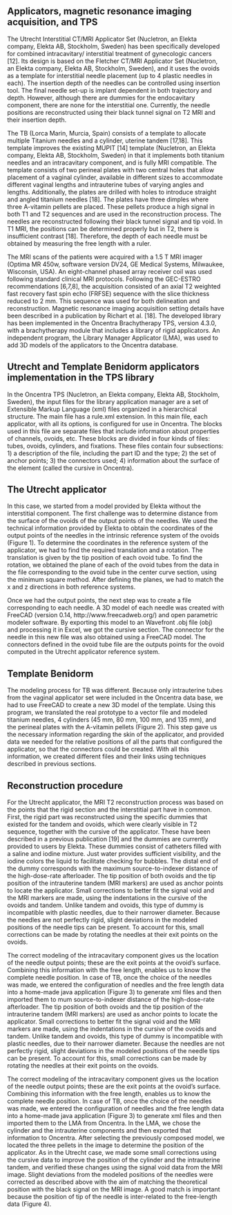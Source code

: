 ## Applicators, magnetic resonance imaging acquisition, and TPS

The Utrecht Interstitial CT/MRI Applicator Set (Nucletron, an Elekta company, Elekta AB, Stockholm, Sweden) has been specifically developed for combined intracavitary/ interstitial treatment of gynecologic cancers [12]. Its design is based on the Fletcher CT/MRI Applicator Set (Nucletron, an Elekta company, Elekta AB, Stockholm, Sweden), and it uses the ovoids as a template for interstitial needle placement (up to 4 plastic needles in each). The insertion depth of the needles can be controlled using insertion tool. The final needle set-up is implant dependent in both trajectory and depth. However, although there are dummies for the endocavitary component, there are none for the interstitial one. Currently, the needle positions are reconstructed using their black tunnel signal on T2 MRI and their insertion depth.

The TB (Lorca Marin, Murcia, Spain) consists of a template to allocate multiple Titanium needles and a cylinder, uterine tandem [17,18]. This template improves the existing MUPIT [14] template (Nucletron, an Elekta company, Elekta AB, Stockholm, Sweden) in that it implements both titanium needles and an intracavitary component, and is fully MRI compatible. The template consists of two perineal plates with two central holes that allow placement of a vaginal cylinder, available in different sizes to accommodate different vaginal lengths and intrauterine tubes of varying angles and lengths. Additionally, the plates are drilled with holes to introduce straight and angled titanium needles [18]. The plates have three dimples where three A-vitamin pellets are placed. These pellets produce a high signal in both T1 and T2 sequences and are used in the reconstruction process. The needles are reconstructed following their black tunnel signal and tip void. In T1 MRI, the positions can be determined properly but in T2, there is insufficient contrast [18]. Therefore, the depth of each needle must be obtained by measuring the free length with a ruler.

The MRI scans of the patients were acquired with a 1.5 T MRI imager (Optima MR 450w, software version DV24, GE Medical Systems, Milwaukee, Wisconsin, USA). An eight-channel phased array receiver coil was used following standard clinical MRI protocols. Following the GEC-ESTRO recommendations [6,7,8], the acquisition consisted of an axial T2 weighted fast recovery fast spin echo (FRFSE) sequence with the slice thickness reduced to 2 mm. This sequence was used for both delineation and reconstruction. Magnetic resonance imaging acquisition setting details have been described in a publication by Richart et al. [18]. The developed library has been implemented in the Oncentra Brachytherapy TPS, version 4.3.0, with a brachytherapy module that includes a library of rigid applicators. An independent program, the Library Manager Applicator (LMA), was used to add 3D models of the applicators to the Oncentra database.

## Utrecht and Template Benidorm applicators implementation in the TPS library

In the Oncentra TPS (Nucletron, an Elekta company, Elekta AB, Stockholm, Sweden), the input files for the library application manager are a set of Extensible Markup Language (xml) files organized in a hierarchical structure. The main file has a rule.xml extension. In this main file, each applicator, with all its options, is configured for use in Oncentra. The blocks used in this file are separate files that include information about properties of channels, ovoids, etc. These blocks are divided in four kinds of files: tubes, ovoids, cylinders, and fixations. These files contain four subsections: 1) a description of the file, including the part ID and the type; 2) the set of anchor points; 3) the connectors used; 4) information about the surface of the element (called the cursive in Oncentra).

## The Utrecht applicator

In this case, we started from a model provided by Elekta without the interstitial component. The first challenge was to determine distance from the surface of the ovoids of the output points of the needles. We used the technical information provided by Elekta to obtain the coordinates of the output points of the needles in the intrinsic reference system of the ovoids (Figure 1). To determine the coordinates in the reference system of the applicator, we had to find the required translation and a rotation. The translation is given by the tip position of each ovoid tube. To find the rotation, we obtained the plane of each of the ovoid tubes from the data in the file corresponding to the ovoid tube in the center curve section, using the minimum square method. After defining the planes, we had to match the x and z directions in both reference systems.

Once we had the output points, the next step was to create a file corresponding to each needle. A 3D model of each needle was created with FreeCAD (version 0.14, http://www.freecadweb.org/) and open parametric modeler software. By exporting this model to an Wavefront .obj file (obj) and processing it in Excel, we got the cursive section. The connector for the needle in this new file was also obtained using a FreeCAD model. The connectors defined in the ovoid tube file are the outputs points for the ovoid computed in the Utrecht applicator reference system.

## Template Benidorm

The modeling process for TB was different. Because only intrauterine tubes from the vaginal applicator set were included in the Oncentra data base, we had to use FreeCAD to create a new 3D model of the template. Using this program, we translated the real prototype to a vector file and modeled titanium needles, 4 cylinders (45 mm, 80 mm, 100 mm, and 135 mm), and the perineal plates with the A-vitamin pellets (Figure 2). This step gave us the necessary information regarding the skin of the applicator, and provided data we needed for the relative positions of all the parts that configured the applicator, so that the connectors could be created. With all this information, we created different files and their links using techniques described in previous sections.

## Reconstruction procedure

For the Utrecht applicator, the MRI T2 reconstruction process was based on the points that the rigid section and the interstitial part have in common. First, the rigid part was reconstructed using the specific dummies that existed for the tandem and ovoids, which were clearly visible in T2 sequence, together with the cursive of the applicator. These have been described in a previous publication [19] and the dummies are currently provided to users by Elekta. These dummies consist of catheters filled with a saline and iodine mixture. Just water provides sufficient visibility, and the iodine colors the liquid to facilitate checking for bubbles. The distal end of the dummy corresponds with the maximum source-to-indexer distance of the high-dose-rate afterloader. The tip position of both ovoids and the tip position of the intrauterine tandem (MRI markers) are used as anchor points to locate the applicator. Small corrections to better fit the signal void and the MRI markers are made, using the indentations in the cursive of the ovoids and tandem. Unlike tandem and ovoids, this type of dummy is incompatible with plastic needles, due to their narrower diameter. Because the needles are not perfectly rigid, slight deviations in the modeled positions of the needle tips can be present. To account for this, small corrections can be made by rotating the needles at their exit points on the ovoids.

The correct modeling of the intracavitary component gives us the location of the needle output points; these are the exit points at the ovoid’s surface. Combining this information with the free length, enables us to know the complete needle position. In case of TB, once the choice of the needles was made, we entered the configuration of needles and the free length data into a home-made java application (Figure 3) to generate xml files and then imported them to mum source-to-indexer distance of the high-dose-rate afterloader. The tip position of both ovoids and the tip position of the intrauterine tandem (MRI markers) are used as anchor points to locate the applicator. Small corrections to better fit the signal void and the MRI markers are made, using the indentations in the cursive of the ovoids and tandem. Unlike tandem and ovoids, this type of dummy is incompatible with plastic needles, due to their narrower diameter. Because the needles are not perfectly rigid, slight deviations in the modeled positions of the needle tips can be present. To account for this, small corrections can be made by rotating the needles at their exit points on the ovoids.

The correct modeling of the intracavitary component gives us the location of the needle output points; these are the exit points at the ovoid’s surface. Combining this information with the free length, enables us to know the complete needle position. In case of TB, once the choice of the needles was made, we entered the configuration of needles and the free length data into a home-made java application (Figure 3) to generate xml files and then imported them to the LMA from Oncentra. In the LMA, we chose the cylinder and the intrauterine components and then exported that information to Oncentra. After selecting the previously composed model, we located the three pellets in the image to determine the position of the applicator. As in the Utrecht case, we made some small corrections using the cursive data to improve the position of the cylinder and the intrauterine tandem, and verified these changes using the signal void data from the MRI image. Slight deviations from the modeled positions of the needles were corrected as described above with the aim of matching the theoretical position with the black signal on the MRI image. A good match is important because the position of tip of the needle is inter-related to the free-length data (Figure 4).





